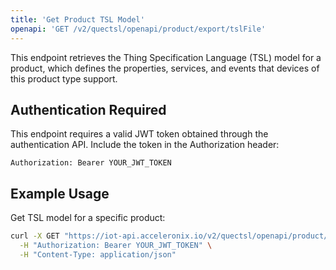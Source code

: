 ```yaml
---
title: 'Get Product TSL Model'
openapi: 'GET /v2/quectsl/openapi/product/export/tslFile'
---
```


This endpoint retrieves the Thing Specification Language (TSL) model for a product, which defines the properties, services, and events that devices of this product type support.

## Authentication Required

This endpoint requires a valid JWT token obtained through the authentication API. Include the token in the Authorization header:

```
Authorization: Bearer YOUR_JWT_TOKEN
```

## Example Usage

Get TSL model for a specific product:

```bash
curl -X GET "https://iot-api.acceleronix.io/v2/quectsl/openapi/product/export/tslFile?productKey=p11v14&language=EN" \
  -H "Authorization: Bearer YOUR_JWT_TOKEN" \
  -H "Content-Type: application/json"
```
